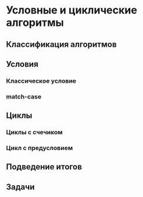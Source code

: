# Условные и циклические алгоритмы

## Классификация алгоритмов

## Условия

### Классическое условие

### match-case

## Циклы

### Циклы с счечиком

### Цикл с предусловием

## Подведение итогов

## Задачи